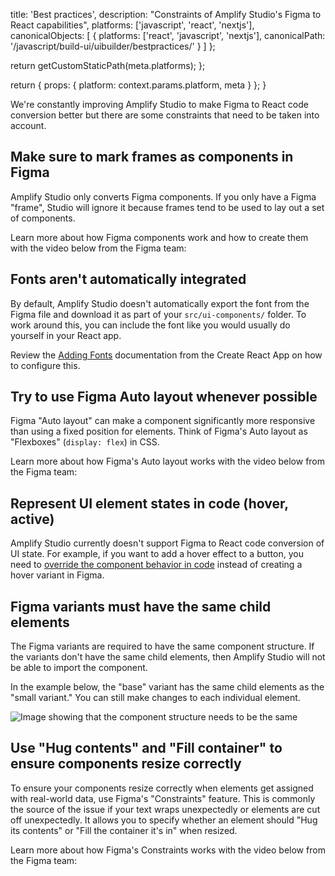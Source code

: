 
  title: 'Best practices',
  description: "Constraints of Amplify Studio's Figma to React capabilities",
  platforms: ['javascript', 'react', 'nextjs'],
  canonicalObjects: [
    {
      platforms: ['react', 'javascript', 'nextjs'],
      canonicalPath: '/javascript/build-ui/uibuilder/bestpractices/'
    }
  ]
};

  return getCustomStaticPath(meta.platforms);
};

  return {
    props: {
      platform: context.params.platform,
      meta
    }
  };
}

We're constantly improving Amplify Studio to make Figma to React code conversion better but there are some constraints that need to be taken into account.

## Make sure to mark frames as components in Figma

Amplify Studio only converts Figma components. If you only have a Figma "frame", Studio will ignore it because frames tend to be used to lay out a set of components.

Learn more about how Figma components work and how to create them with the video below from the Figma team:

<YoutubeEmbed embedId="k74IrUNaJVk?start=40" />

## Fonts aren't automatically integrated

By default, Amplify Studio doesn't automatically export the font from the Figma file and download it as part of your `src/ui-components/` folder. To work around this, you can include the font like you would usually do yourself in your React app.

Review the [Adding Fonts](https://create-react-app.dev/docs/adding-images-fonts-and-files/) documentation from the Create React App on how to configure this.

## Try to use Figma Auto layout whenever possible

Figma "Auto layout" can make a component significantly more responsive than using a fixed position for elements. Think of Figma's Auto layout as "Flexboxes" (`display: flex`) in CSS.

Learn more about how Figma's Auto layout works with the video below from the Figma team:

<YoutubeEmbed embedId="PNJxeD29ZTg" />

## Represent UI element states in code (hover, active)

Amplify Studio currently doesn't support Figma to React code conversion of UI state. For example, if you want to add a hover effect to a button, you need to [override the component behavior in code](/[platform]/build-ui/uibuilder/override/#set-hover-states-on-icons) instead of creating a hover variant in Figma.

## Figma variants must have the same child elements

The Figma variants are required to have the same component structure. If the variants don't have the same child elements, then Amplify Studio will not be able to import the component.

In the example below, the "base" variant has the same child elements as the "small variant." You can still make changes to each individual element.

![Image showing that the component structure needs to be the same](/images/studio/responsive/component-structure2.png)

## Use "Hug contents" and "Fill container" to ensure components resize correctly

To ensure your components resize correctly when elements get assigned with real-world data, use Figma's "Constraints" feature. This is commonly the source of the issue if your text wraps unexpectedly or elements are cut off unexpectedly. It allows you to specify whether an element should "Hug its contents" or "Fill the container it's in" when resized.

Learn more about how Figma's Constraints works with the video below from the Figma team:

<YoutubeEmbed embedId="LHY9cm_2zwU?start=15" />
